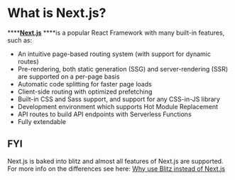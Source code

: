 # What is Next.js?

\*\*\*\*[**Next.js**](https://nextjs.org/) ****is a popular React Framework with many built-in features, such as:

* An intuitive page-based routing system \(with support for dynamic routes\)
* Pre-rendering, both static generation \(SSG\) and server-rendering \(SSR\) are supported on a per-page basis
* Automatic code splitting for faster page loads
* Client-side routing with optimized prefetching
* Built-in CSS and Sass support, and support for any CSS-in-JS library
* Development environment which supports Hot Module Replacement
* API routes to build API endpoints with Serverless Functions
* Fully extendable

## FYI

Next.js is baked into blitz and almost all features of Next.js are supported. For more info on the differences see here: [Why use Blitz instead of Next.js](https://blitzjs.com/docs/why-blitz)
